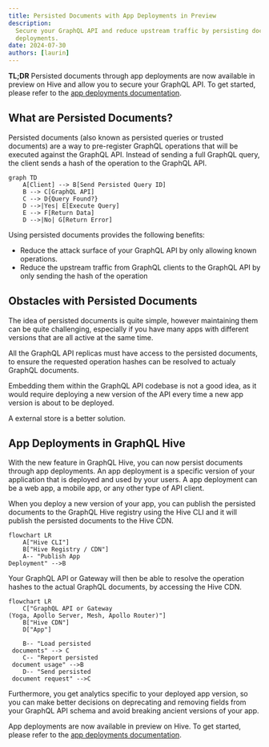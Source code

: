 ```yaml
---
title: Persisted Documents with App Deployments in Preview
description:
  Secure your GraphQL API and reduce upstream traffic by persisting documents through app
  deployments.
date: 2024-07-30
authors: [laurin]
---
```



**TL;DR** Persisted documents through app deployments are now available in preview on Hive and allow
you to secure your GraphQL API. To get started, please refer to the
[app deployments documentation](/docs/features/app-deployments).

## What are Persisted Documents?

Persisted documents (also known as persisted queries or trusted documents) are a way to pre-register
GraphQL operations that will be executed against the GraphQL API. Instead of sending a full GraphQL
query, the client sends a hash of the operation to the GraphQL API.

```mermaid
graph TD
    A[Client] --> B[Send Persisted Query ID]
    B --> C[GraphQL API]
    C --> D{Query Found?}
    D -->|Yes| E[Execute Query]
    E --> F[Return Data]
    D -->|No| G[Return Error]
```

Using persisted documents provides the following benefits:

- Reduce the attack surface of your GraphQL API by only allowing known operations.
- Reduce the upstream traffic from GraphQL clients to the GraphQL API by only sending the hash of
  the operation

## Obstacles with Persisted Documents

The idea of persisted documents is quite simple, however maintaining them can be quite challenging,
especially if you have many apps with different versions that are all active at the same time.

All the GraphQL API replicas must have access to the persisted documents, to ensure the requested
operation hashes can be resolved to actualy GraphQL documents.

Embedding them within the GraphQL API codebase is not a good idea, as it would require deploying a
new version of the API every time a new app version is about to be deployed.

A external store is a better solution.

## App Deployments in GraphQL Hive

With the new feature in GraphQL Hive, you can now persist documents through app deployments. An app
deployment is a specific version of your application that is deployed and used by your users. A app
deployment can be a web app, a mobile app, or any other type of API client.

When you deploy a new version of your app, you can publish the persisted documents to the GraphQL
Hive registry using the Hive CLI and it will publish the persisted documents to the Hive CDN.

```mermaid
flowchart LR
    A["Hive CLI"]
    B["Hive Registry / CDN"]
    A-- "Publish App
Deployment" -->B
```

Your GraphQL API or Gateway will then be able to resolve the operation hashes to the actual GraphQL
documents, by accessing the Hive CDN.

```mermaid
flowchart LR
    C["GraphQL API or Gateway
(Yoga, Apollo Server, Mesh, Apollo Router)"]
    B["Hive CDN"]
    D["App"]

    B-- "Load persisted
 documents" --> C
    C-- "Report persisted
 document usage" -->B
    D-- "Send persisted
 document request" -->C
```

Furthermore, you get analytics specific to your deployed app version, so you can make better
decisions on deprecating and removing fields from your GraphQL API schema and avoid breaking
ancient versions of your app.


<NextImage
  alt="App Deployments on Hive Dashboard"
  src={pendingAppImage}
  className="mt-10 max-w-2xl rounded-lg drop-shadow-md"
/>

App deployments are now available in preview on Hive. To get started, please refer to the
[app deployments documentation](/docs/features/app-deployments).
